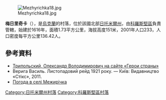 [[Image:Mezhyrichka18.jpg|right]]

{{coord|51|4|28|N|28|46|12|E|scale:30000|display=title}}

'''梅日里奇卡'''（{{lang-uk|Межирічка}}），是[[烏克蘭|烏克蘭]]的村落，位於該國北部[[日托米爾州|日托米爾州]]，由[[科羅斯堅區|科羅斯堅區]]負責管轄，始建於1616年，面積1.73平方公里，海拔高度151米，2001年人口233，人口密度每平方公里136.42人。

==參考資料==
* [http://www.warheroes.ru/hero/hero.asp?Hero_id=1885 Трипольский, Олександр Володимирович на сайте «Герои страны»] {{Wayback|url=http://www.warheroes.ru/hero/hero.asp?Hero_id=1885 |date=20160304210431 }}
* Верига Василь. Листопадовий рейд 1921 року. — Київ: Видавництво «Стікс», 2011.
* [http://weather.in.ua/ua/zhitomirskaja/15367 Погода в селі Межирічка] {{Wayback|url=http://weather.in.ua/ua/zhitomirskaja/15367 |date=20111219125701 }}

{{DEFAULTSORT:Межирічка}}
[[Category:日托米爾州村落|Category:日托米爾州村落]]
[[Category:科羅斯堅區村落|Category:科羅斯堅區村落]]


{{Zhytomyr-geo-stub}}